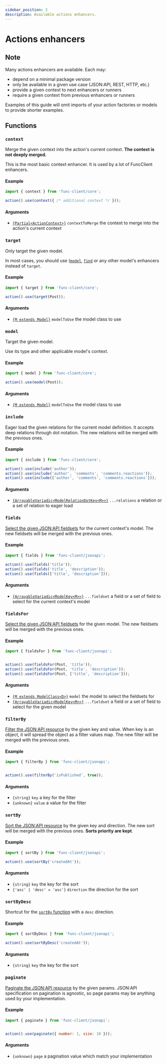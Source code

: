 ```yaml
---
sidebar_position: 2
description: Available actions enhancers.
---
```



# Actions enhancers

## Note

Many actions enhancers are available. Each may:

- <Chip>depend</Chip> on a minimal package version
- <Chip color="primary">only</Chip> be available in a given use case
(JSON:API, REST, HTTP, etc.)
- <Chip color="success">provide</Chip> a given context to next enhancers
or runners
- <Chip color="danger">require</Chip> a given context from previous enhancers
or runners

Examples of this guide will omit imports of your action factories or models to
provide shorter examples.

## Functions

### `context`

Merge the given context into the action's current context.
**The context is not deeply merged.**

This is the most basic context enhancer. It is used by a lot of FuncClient
enhancers.

#### Example

```javascript
import { context } from 'func-client/core';

action().use(context({ /* additional context */ }));
```

#### Arguments

- [`{Partial<ActionContext>}`](/docs/api/func-client/modules/core#actioncontext) `contextToMerge`
the context to merge into the action's current context

### `target`

<FunctionInfo provides="Model" />

Only target the given model.

In most cases, you should use ([`model`](#model), [`find`](#find) or any other
model's enhancers instead of `target`.

#### Example

```javascript
import { target } from 'func-client/core';

action().use(target(Post));
```

#### Arguments

- [`{M extends Model}`](/docs/api/func-client/modules/core#model) `modelToUse` the model class to use

### `model`

<FunctionInfo provides="Model" />

Target the given model.

Use its type and other applicable model's context.

#### Example

```javascript
import { model } from 'func-client/core';

action().use(model(Post));
```

#### Arguments

- [`{M extends Model}`](/docs/api/func-client/modules/core#model) `modelToUse` the model class to use

### `include`

<FunctionInfo requires="Model" />

Eager load the given relations for the current model definition. It accepts
deep relations through dot notation. The new relations will be merged with the
previous ones.

#### Example

```javascript
import { include } from 'func-client/core';

action().use(include('author'));
action().use(include('author', 'comments', 'comments.reactions'));
action().use(include(['author', 'comments', 'comments.reactions']));
```

#### Arguments

- [`{ArrayableVariadic<ModelRelationDotKey<M>>}`](/docs/api/func-client/modules/core#modelrelationdotkey)
`...relations` a relation or a set of relation to eager load

### `fields`

<FunctionInfo
  only="JSON:API"
  requires="Model"
/>

[Select the given JSON:API fieldsets](https://jsonapi.org/format/#fetching-sparse-fieldsets)
for the current context's model. The new fieldsets will be merged with the
previous ones.

#### Example

```javascript
import { fields } from 'func-client/jsonapi';

action().use(fields('title'));
action().use(fields('title', 'description'));
action().use(fields(['title', 'description']));
```

#### Arguments

- [`{ArrayableVariadic<ModelKey<M>>}`](/docs/api/func-client/modules/core#modelkey) `...fieldset` a
field or a set of field to select for the current context's model

### `fieldsFor`

<FunctionInfo only="JSON:API" />

[Select the given JSON:API fieldsets](https://jsonapi.org/format/#fetching-sparse-fieldsets)
for the given model. The new fieldsets will be merged with the
previous ones.

#### Example

```javascript
import { fieldsFor } from 'func-client/jsonapi';


action().use(fieldsFor(Post, 'title'));
action().use(fieldsFor(Post, 'title', 'description'));
action().use(fieldsFor(Post, ['title', 'description']));
```

#### Arguments

- [`{M extends ModelClass<D>}`](/docs/api/func-client/modules/core#modelclass) `model` the model
to select the fieldsets for
- [`{ArrayableVariadic<ModelKey<M>>}`](/docs/api/func-client/modules/core#modelkey) `...fieldset` a
field or a set of field to select for the given model

### `filterBy`

<FunctionInfo only="JSON:API" />

[Filter the JSON:API resource](https://jsonapi.org/format/#fetching-filtering)
by the given key and value.
When key is an object, it will spread the object as a filter values map.
The new filter will be merged with the previous ones.

#### Example

```javascript
import { filterBy } from 'func-client/jsonapi';


action().use(filterBy('isPublished', true));
```

#### Arguments

- `{string}` `key` a key for the filter
- `{unknown}` `value` a value for the filter

### `sortBy`

<FunctionInfo only="JSON:API" />

[Sort the JSON:API resource](https://jsonapi.org/format/#fetching-sorting)
by the given key and direction. The new sort will be merged with the
previous ones. **Sorts priority are kept**.

#### Example

```javascript
import { sortBy } from 'func-client/jsonapi';

action().use(sortBy('createdAt'));
```

#### Arguments

- `{string}` `key` the key for the sort
- `{'asc' | 'desc' = 'asc'}` `direction` the direction for the sort

### `sortByDesc`

<FunctionInfo only="JSON:API" />

Shortcut for the [`sortBy` function](#sortby) with a `desc` direction.

#### Example

```javascript
import { sortByDesc } from 'func-client/jsonapi';

action().use(sortByDesc('createdAt'));
```

#### Arguments

- `{string}` `key` the key for the sort

### `paginate`

<FunctionInfo only="JSON:API" />

[Paginate the JSON:API resource](https://jsonapi.org/format/#fetching-pagination)
by the given params.
JSON:API specification on pagination is agnostic, so page params may be
anything used by your implementation.

#### Example

```javascript
import { paginate } from 'func-client/jsonapi';


action().use(paginate({ number: 1, size: 10 }));
```

#### Arguments

- `{unknown}` `page` a pagination value which match your implementation
